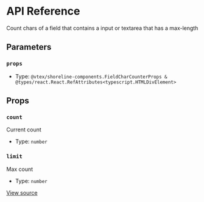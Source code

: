 # API Reference

Count chars of a field that contains a input or textarea that has a max-length

## Parameters

### `props`

- Type: `@vtex/shoreline-components.FieldCharCounterProps & @types/react.React.RefAttributes<typescript.HTMLDivElement>`

## Props

### `count`

Current count

- Type: `number`

### `limit`

Max count

- Type: `number`

[View source](https://github.com/vtex/shoreline/blob/be9b003cd/packages/components/src/field/field-char-counter.tsx#L7)
